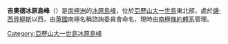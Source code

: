 {{coord|69|50|S|70|5|W|source:GNIS|display=title}}

'''吉奧德冰原島峰'''（{{lang-en|Geode Nunataks}}）是[[南極洲|南極洲]]的[[冰原島峰|冰原島峰]]，位於[[亞歷山大一世島|亞歷山大一世島]]東北部，處於[[讓·西貝柳斯|讓·西貝柳斯]]以西，由[[英國|英國]]南極名稱諮詢委員會命名，現時由[[南極條約體系|南極條約體系]]管理。

{{DEFAULTSORT:Geode Nunataks}}
[[Category:亞歷山大一世島冰原島峰|Category:亞歷山大一世島冰原島峰]]


{{AlexanderIsland-geo-stub}}